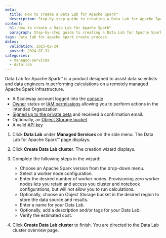 ```yaml
---
meta:
  title: How to create a Data Lab for Apache Spark™
  description: Step-by-step guide to creating a Data Lab for Apache Spark™ on Scaleway.
content:
  h1: How to create a Data Lab for Apache Spark™
  paragraph: Step-by-step guide to creating a Data Lab for Apache Spark™ on Scaleway.
tags: data lab for apache spark create process
dates:
  validation: 2025-02-24
  posted: 2024-07-31
categories:
  - managed-services
  - data-lab
---
```


Data Lab for Apache Spark™ is a product designed to assist data scientists and data engineers in performing calculations on a remotely managed Apache Spark infrastructure.

<Macro id="requirements" />

- A Scaleway account logged into the [console](https://console.scaleway.com)
- [Owner](/iam/concepts/#owner) status or [IAM permissions](/iam/concepts/#permission) allowing you to perform actions in the intended Organization
- [Signed up to the private beta](https://www.scaleway.com/fr/betas/#distributed-data-lab) and received a confirmation email.
- Optionally, an [Object Storage bucket](/object-storage/how-to/create-a-bucket/)
- A valid [API key](/iam/how-to/create-api-keys/)

1. Click **Data Lab** under **Managed Services** on the side menu. The Data Lab for Apache Spark™ page displays.

2. Click **Create Data Lab cluster**. The creation wizard displays.

3. Complete the following steps in the wizard:
    - Choose an Apache Spark version from the drop-down menu.
    - Select a worker node configuration.
    - Enter the desired number of worker nodes.
      <Message type="note">
      Provisioning zero worker nodes lets you retain and access you cluster and notebook configurations, but will not allow you to run calculations.
      </Message>
    - Optionally, choose an Object Storage bucket in the desired region to store the data source and results.
    - Enter a name for your Data Lab.
    - Optionally, add a description and/or tags for your Data Lab.
    - Verify the estimated cost.

4. Click **Create Data Lab cluster** to finish. You are directed to the Data Lab cluster overview page.
